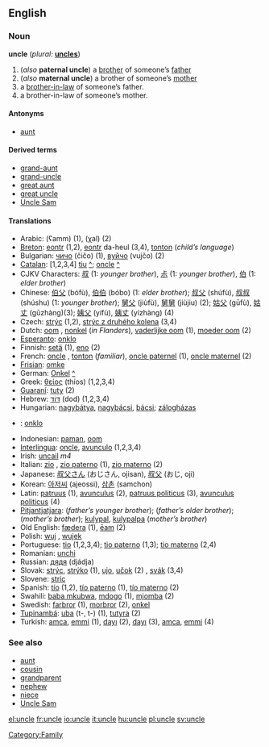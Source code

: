 ==English==
===Noun===
'''uncle''' (''plural:'' '''[[uncles]]''')

#(''also'' '''paternal uncle''') a [[brother]] of someone’s [[father]]
#(''also'' '''maternal uncle''') a brother of someone’s [[mother]]
#a [[brother-in-law]] of someone’s father.
#a brother-in-law of someone’s mother.

====Antonyms====
*[[aunt]]

====Derived terms====
*[[grand-aunt]]
*[[grand-uncle]]
*[[great aunt]]
*[[great uncle]]
*[[Uncle Sam]]

====Translations====
*Arabic: {{ARchar|[[عم]]}} (ʕamm) (1), {{ARchar|[[خال]]}} (χal) {{m}} (2)
*[[Breton]]: [[eontr]] {{m}} (1,2), [[eontr]] da-heul (3,4), [[tonton]] {{m}} (''child’s language'')
*Bulgarian: [[чичо]] (čičo) {{m}} (1), [[вуйчо]] (vujčo) {{m}} (2)
*[[Catalan]]: [1,2,3,4] [[tiu]] {{m}} [[:ca:tiu|^]]; [[oncle]] {{m}} [[:ca:oncle|^]]
*CJKV Characters: [[叔]] (1: ''younger brother''), [[尗]] (1: ''younger brother''), [[伯]] (1: ''elder brother'')
*Chinese: [[伯父]] (bófù), [[伯伯]] (bóbo) (1: ''elder brother''); [[叔父]] (shúfù), [[叔叔]] (shúshu) (1: ''younger brother''); [[舅父]] (jiùfù), [[舅舅]] (jiùjiu) (2); [[姑父]] (gūfù), [[姑丈]] (gūzhàng)(3); [[姨父]] (yífù), [[姨丈]] (yízhàng) (4)
*Czech: [[strýc]] (1,2), [[strýc z druhého kolena]] (3,4) {{m}}
*Dutch: [[oom]] {{m}}, [[nonkel]] {{m}} (''in Flanders''), [[vaderlijke oom]] (1), [[moeder oom]] (2)
*[[Esperanto]]: [[onklo]]
*Finnish: [[setä]] (1), [[eno]] (2)
*French: [[oncle]] {{m}}, [[tonton]] {{m}} (''familiar''), [[oncle paternel]] (1), [[oncle maternel]] (2)
*[[Frisian]]: [[omke]] {{m}}
*German: [[Onkel]] {{m}} [[:de:Onkel|^]]
*Greek: [[θείος]] (thíos) {{m}} (1,2,3,4)
*[[Guaraní]]: [[tuty]] (2)
*Hebrew: [[דוד|דּוֹד]] (dod) {{m}} (1,2,3,4)
*Hungarian: [[nagybátya]], [[nagybácsi]], [[bácsi]]; [[zálogházas]]
*{{io}}: [[onklo]]
*Indonesian: [[paman]], [[oom]]
*[[Interlingua]]: [[oncle]], [[avunculo]] (1,2,3,4)
*Irish: [[uncail]] ''m4''
*Italian: [[zio]] {{m}}, [[zio paterno]] (1), [[zio materno]] (2)
*Japanese: [[叔父さん]] (おじさん, ojisan), [[叔父]] (おじ, oji)
*Korean: [[아저씨]] (ajeossi), [[삼촌]] (samchon)
*Latin: [[patruus]] (1), [[avunculus]] (2), [[patruus politicus]] (3), [[avunculus politicus]] (4)
*[[Pitjantjatjara]]: {{Unicode|[[mama maḻatja]]}} (''father’s younger brother''); {{Unicode|[[mama puḻka]]}} (''father’s older brother''); {{Unicode|[[kamuṟu]]}} (''mother’s brother''); [[kulypal]], [[kulypalpa]] (''mother’s brother'')
*Old English: [[fædera]] (1), [[eam|ēam]] (2)
*Polish: [[wuj]] {{m}}, [[wujek]] {{m}}
*Portuguese: [[tio]] {{m}} (1,2,3,4); [[tio paterno]] (1,3); [[tio materno]] (2,4)
*Romanian: [[unchi]] {{m}}
*Russian: [[дядя]] (djádja) {{m}}
*Slovak: [[strýc]], [[strýko]] (1), [[ujo]], [[učok]] (2) {{m}}, [[svák]] (3,4) {{m}}
*Slovene: [[stric]] {{m}}
*Spanish: [[tío]] {{m}} (1,2), [[tío paterno]] (1), [[tío materno]] (2)
*Swahili: [[baba mkubwa]], [[mdogo]] (1), [[mjomba]] (2)
*Swedish: [[farbror]] (1), [[morbror]] (2), [[onkel]]
*[[Tupinambá]]: [[uba]] (t-, t-) (1), [[tutyra]] (2)
*Turkish: [[amca]], [[emmi]] (1), [[dayı]] (2), [[dayı]] (3), [[amca]], [[emmi]] (4)

===See also===
*[[aunt]]
*[[cousin]]
*[[grandparent]]
*[[nephew]]
*[[niece]]
*[[Uncle Sam]]

[[Category:Family]]

[[el:uncle]]
[[fr:uncle]]
[[io:uncle]]
[[it:uncle]]
[[hu:uncle]]
[[pl:uncle]]
[[sv:uncle]]
